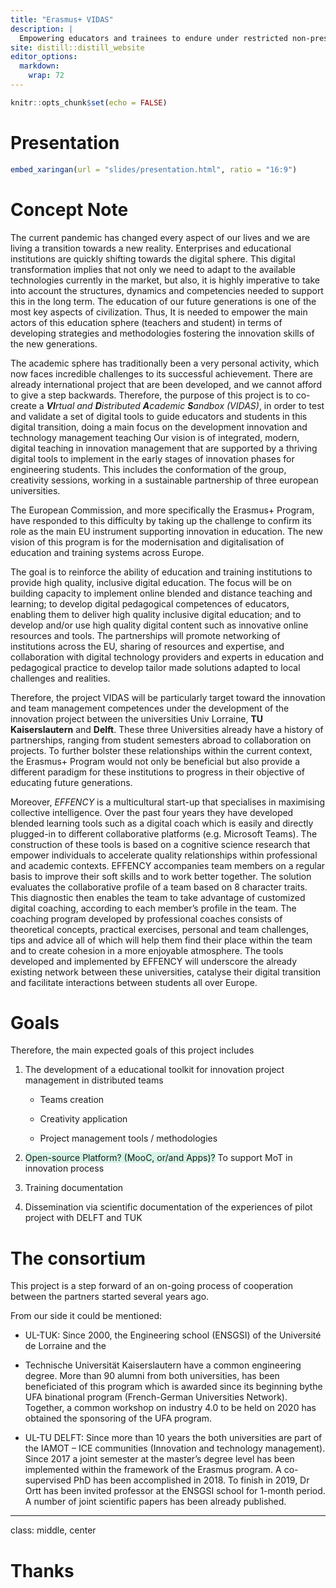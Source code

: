 ```yaml
---
title: "Erasmus+ VIDAS"
description: |
  Empowering educators and trainees to endure under restricted non-presential contexts
site: distill::distill_website
editor_options: 
  markdown: 
    wrap: 72
---
```



```r
knitr::opts_chunk$set(echo = FALSE)
```






# Presentation


```r

embed_xaringan(url = "slides/presentation.html", ratio = "16:9")

```


# Concept Note

The current pandemic has changed every aspect of our lives and we are
living a transition towards a new reality. Enterprises and educational
institutions are quickly shifting towards the digital sphere. This
digital transformation implies that not only we need to adapt to the
available technologies currently in the market, but also, it is highly
imperative to take into account the structures, dynamics and
competencies needed to support this in the long term. The education of
our future generations is one of the most key aspects of civilization.
Thus, It is needed to empower the main actors of this education sphere
(teachers and student) in terms of developing strategies and
methodologies fostering the innovation skills of the new generations.

The academic sphere has traditionally been a very personal activity,
which now faces incredible challenges to its successful achievement.
There are already international project that are been developed, and we
cannot afford to give a step backwards. Therefore, the purpose of this
project is to co-create a ***VI**rtual and **D**istributed **A**cademic
**S**andbox (VIDAS)*, in order to test and validate a set of digital
tools to guide educators and students in this digital transition, doing
a main focus on the development innovation and technology management
teaching Our vision is of integrated, modern, digital teaching in
innovation management that are supported by a thriving digital tools to
implement in the early stages of innovation phases for engineering
students. This includes the conformation of the group, creativity
sessions, working in a sustainable partnership of three european
universities.

The European Commission, and more specifically the Erasmus+ Program,
have responded to this difficulty by taking up the challenge to confirm
its role as the main EU instrument supporting innovation in education.
The new vision of this program is for the modernisation and
digitalisation of education and training systems across Europe.

The goal is to reinforce the ability of education and training
institutions to provide high quality, inclusive digital education. The
focus will be on building capacity to implement online blended and
distance teaching and learning; to develop digital pedagogical
competences of educators, enabling them to deliver high quality
inclusive digital education; and to develop and/or use high quality
digital content such as innovative online resources and tools. The
partnerships will promote networking of institutions across the EU,
sharing of resources and expertise, and collaboration with digital
technology providers and experts in education and pedagogical practice
to develop tailor made solutions adapted to local challenges and
realities.

Therefore, the project VIDAS will be particularly target toward the
innovation and team management competences under the development of the
innovation project between the universities Univ Lorraine, **TU
Kaiserslautern** and **Delft**. These three Universities already have a
history of partnerships, ranging from student semesters abroad to
collaboration on projects. To further bolster these relationships within
the current context, the Erasmus+ Program would not only be beneficial
but also provide a different paradigm for these institutions to progress
in their objective of educating future generations.

Moreover, *EFFENCY* is a multicultural start-up that specialises in
maximising collective intelligence. Over the past four years they have
developed blended learning tools such as a digital coach which is easily
and directly plugged-in to different collaborative platforms (e.g.
Microsoft Teams). The construction of these tools is based on a
cognitive science research that empower individuals to accelerate
quality relationships within professional and academic contexts. EFFENCY
accompanies team members on a regular basis to improve their soft skills
and to work better together. The solution evaluates the collaborative
profile of a team based on 8 character traits. This diagnostic then
enables the team to take advantage of customized digital coaching,
according to each member's profile in the team. The coaching program
developed by professional coaches consists of theoretical concepts,
practical exercises, personal and team challenges, tips and advice all
of which will help them find their place within the team and to create
cohesion in a more enjoyable atmosphere. The tools developed and
implemented by EFFENCY will underscore the already existing network
between these universities, catalyse their digital transition and
facilitate interactions between students all over Europe.

# Goals

Therefore, the main expected goals of this project includes

1.  The development of a educational toolkit for innovation project
    management in distributed teams

    - Teams creation

    - Creativity application

    - Project management tools / methodologies

2.  <span style="background-color: #d5f4e6;">Open-source Platform? (MooC, or/and Apps)?</span>  To support MoT in
    innovation process

3.  Training documentation

4.  Dissemination via scientific documentation of the experiences of
    pilot project with DELFT and TUK

# The consortium

This project is a step forward of an on-going process of cooperation between the partners started several years ago.

From our side it could be mentioned:

- UL-TUK: Since 2000, the Engineering school (ENSGSI) of the Université de Lorraine and the

- Technische Universität Kaiserslautern have a common engineering degree. More than 90 alumni from both universities, has been beneficiated of this program which is awarded since its beginning bythe UFA binational program (French-German Universities Network). Together, a common workshop on industry 4.0 to be held on 2020 has obtained the sponsoring of the UFA program.

- UL-TU DELFT: Since more than 10 years the both universities are part of the IAMOT -- ICE communities (Innovation and technology management). Since 2017 a joint semester at the master's degree level has been implemented within the framework of the Erasmus program. A co-supervised PhD has been accomplished in 2018. To finish in 2019, Dr Ortt has been invited professor at the ENSGSI school for 1-month period. A number of joint scientific papers has been already published.


---
class: middle, center

# Thanks
